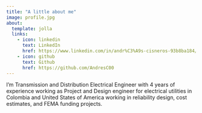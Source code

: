 ---
title: "A little about me"
image: profile.jpg
about:
  template: jolla
  links:
    - icon: linkedin
      text: LinkedIn
      href: https://www.linkedin.com/in/andr%C3%A9s-cisneros-93b8ba184/
    - icon: github
      text: Github
      href: https://github.com/AndresC00
---

I'm Transmission and Distribution Electrical Engineer with 4 years of experience working as Project and Design engineer for electrical utilities in Colombia and United States of America working in reliability design, cost estimates, and FEMA funding projects.

